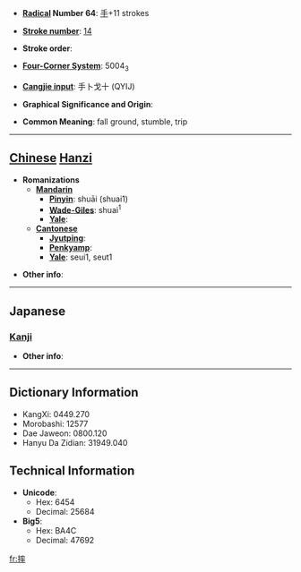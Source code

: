 * '''[[Wiktionary:Chinese radical index| Radical]] Number 64''': [[Wiktionary:Chinese radical index 手|手]]+11 strokes

* '''[[Wiktionary:Chinese total strokes index|Stroke number]]''': [[Wiktionary:Chinese total strokes index 14|14]]

* '''Stroke order''': 

* '''[[Wiktionary:Chinese four corner index|Four-Corner System]]''': 5004<sub>3</sub>

* '''[[Wiktionary:Chinese Cangjie index|Cangjie input]]''': 手卜戈十 (QYIJ)

* '''Graphical Significance and Origin''': 

* '''Common Meaning''': fall ground, stumble, trip

----

== [[Chinese]] [[Hanzi]] ==

* '''Romanizations'''
** '''[[Mandarin]]'''
*** '''[[Pinyin]]''': shuāi (shuai1)
*** '''[[Wade-Giles]]''': shuai<sup>1</sup>
*** '''[[Yale]]''': 
** '''[[Cantonese]]'''
*** '''[[Jyutping]]''':
*** '''[[Penkyamp]]''': 
*** '''[[Yale]]''': seui1, seut1

* '''Other info''': 

----

==Japanese==
===[[Kanji]]===
{{kanji|on readings=[[しゅつ]] (shutsu), [[しゅち]] (shuchi)|kun readings=}}

* '''Other info''':  

----

== Dictionary Information ==

* KangXi: 0449.270
* Morobashi: 12577
* Dae Jaweon: 0800.120
* Hanyu Da Zidian: 31949.040

== Technical Information ==

* '''Unicode''':
** Hex: 6454
** Decimal: 25684
* '''Big5''':
** Hex: BA4C
** Decimal: 47692

[[fr:摔]]